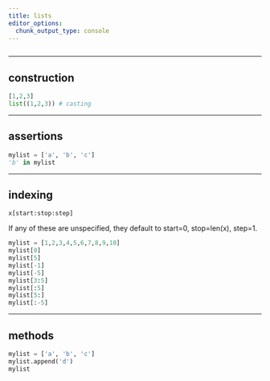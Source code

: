 ```yaml
---
title: lists
editor_options: 
  chunk_output_type: console
---
```


```r
```

*********************************************************************

## construction

```python
[1,2,3]
list((1,2,3)) # casting
```

*********************************************************************

## assertions

```python
mylist = ['a', 'b', 'c']
'b' in mylist

```

*********************************************************************

## indexing

`x[start:stop:step]`

If any of these are unspecified, they default to start=0, stop=len(x), step=1.

```python
mylist = [1,2,3,4,5,6,7,8,9,10]
mylist[0]
mylist[5]
mylist[-1]
mylist[-5]
mylist[3:5]
mylist[:5]
mylist[5:]
mylist[:-5]
```

*********************************************************************

## methods

```python
mylist = ['a', 'b', 'c']
mylist.append('d')
mylist
```
